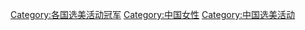 [[Category:各国选美活动冠军|Category:各国选美活动冠军]]
[[Category:中国女性|Category:中国女性]]
[[Category:中国选美活动|Category:中国选美活动]]